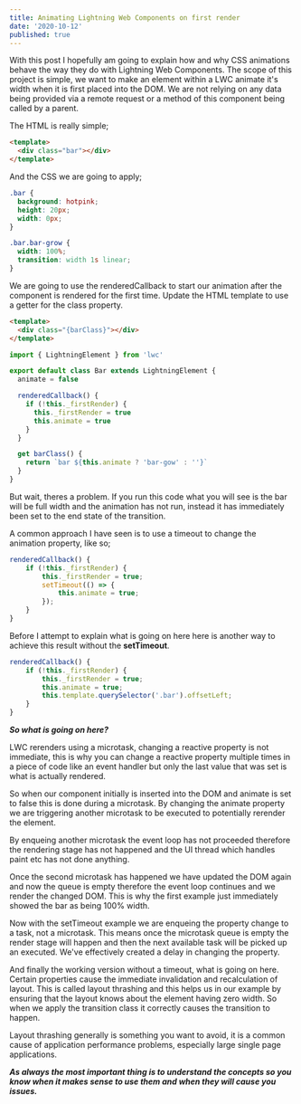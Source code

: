 ```yaml
---
title: Animating Lightning Web Components on first render
date: '2020-10-12'
published: true
---
```


With this post I hopefully am going to explain how and why CSS animations behave
the way they do with Lightning Web Components. The scope of this project is simple,
we want to make an element within a LWC animate it's width when it is first placed into
the DOM. We are not relying on any data being provided via a remote request or a
method of this component being called by a parent.

The HTML is really simple;

```html
<template>
  <div class="bar"></div>
</template>
```

And the CSS we are going to apply;

```css
.bar {
  background: hotpink;
  height: 20px;
  width: 0px;
}

.bar.bar-grow {
  width: 100%;
  transition: width 1s linear;
}
```

We are going to use the renderedCallback to start our animation after the component
is rendered for the first time. Update the HTML template to use a getter for the class
property.

```html
<template>
  <div class="{barClass}"></div>
</template>
```

```javascript
import { LightningElement } from 'lwc'

export default class Bar extends LightningElement {
  animate = false

  renderedCallback() {
    if (!this._firstRender) {
      this._firstRender = true
      this.animate = true
    }
  }

  get barClass() {
    return `bar ${this.animate ? 'bar-gow' : ''}`
  }
}
```

But wait, theres a problem. If you run this code what you will see is the bar will
be full width and the animation has not run, instead it has immediately been set
to the end state of the transition.

A common approach I have seen is to use a timeout to change the animation property,
like so;

```javascript
renderedCallback() {
    if (!this._firstRender) {
        this._firstRender = true;
        setTimeout(() => {
            this.animate = true;
        });
    }
}
```

Before I attempt to explain what is going on here here is another way to achieve this
result without the **setTimeout**.

```javascript
renderedCallback() {
    if (!this._firstRender) {
        this._firstRender = true;
        this.animate = true;
        this.template.querySelector('.bar').offsetLeft;
    }
}
```

**_So what is going on here?_**

LWC rerenders using a microtask, changing a reactive property is not immediate, this is why
you can change a reactive property multiple times in a piece of code like an event handler
but only the last value that was set is what is actually rendered.

So when our component initially is inserted into the DOM and animate is set to false
this is done during a microtask. By changing the animate property we are triggering another
microtask to be executed to potentially rerender the element.

By enqueing another microtask the event loop has not proceeded therefore the rendering
stage has not happened and the UI thread which handles paint etc has not done anything.

Once the second microtask has happened we have updated the DOM again and now the queue is
empty therefore the event loop continues and we render the changed DOM. This is why the
first example just immediately showed the bar as being 100% width.

Now with the setTimeout example we are enqueing the property change to a task, not a microtask.
This means once the microtask queue is empty the render stage will happen and then the next
available task will be picked up an executed. We've effectively created a delay in changing
the property.

And finally the working version without a timeout, what is going on here. Certain properties
cause the immediate invalidation and recalculation of layout. This is called layout thrashing
and this helps us in our example by ensuring that the layout knows about the element having zero
width. So when we apply the transition class it correctly causes the transition to happen.

Layout thrashing generally is something you want to avoid, it is a common cause of application
performance problems, especially large single page applications.

**_As always the most important thing is to understand the concepts so you know when it makes
sense to use them and when they will cause you issues._**
